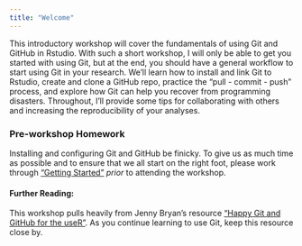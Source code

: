 ```yaml
---
title: "Welcome"
---
```


This introductory workshop will cover the fundamentals of using Git and GitHub in Rstudio. With such a short workshop, I will only be able to get you started with using Git, but at the end, you should have a general workflow to start using Git in your research. We'll learn how to install and link Git to Rstudio, create and clone a GitHub repo, practice the "pull - commit - push" process, and explore how Git can help you recover from programming disasters. Throughout, I'll provide some tips for collaborating with others and increasing the reproducibility of your analyses. 


### Pre-workshop Homework

Installing and configuring Git and GitHub be finicky. To give us as much time as possible and to ensure that we all start on the right foot, please work through ["Getting Started"](getting_started/installation.qmd) *prior* to attending the workshop.

#### Further Reading:

This workshop pulls heavily from Jenny Bryan's resource ["Happy Git and GitHub for the useR"](https://happygitwithr.com/index.html). As you continue learning to use Git, keep this resource close by.

